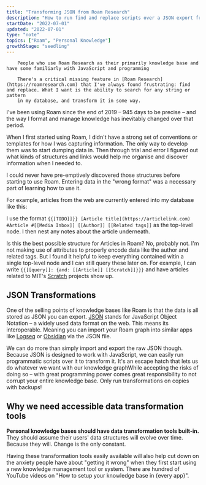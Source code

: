 ```yaml
---
title: "Transforming JSON from Roam Research"
description: "How to run find and replace scripts over a JSON export from Roam Research"
startDate: "2022-07-01"
updated: "2022-07-01"
type: "note"
topics: ["Roam", "Personal Knowledge"]
growthStage: "seedling"
---
```


<AssumedAudience >

		People who use Roam Research as their primarily knowledge base and have some familiarly with JavaScript and programming

</AssumedAudience >

<Spacer size = "small" />

<IntroParagraph >

		There's a critical missing feature in [Roam Research](https://roamresearch.com) that I've always found frustrating: find and replace. What I want is the ability to search for any string or pattern
		in my database, and transform it in some way.

</IntroParagraph >

I've been using Roam since the end of 2019 – 945 days to be precise – and the way I format and manage knowledge has inevitably changed over that period.

When I first started using Roam, I didn't have a strong set of conventions or templates for how I was capturing information. The only way to develop them was to start dumping data in. Then through trial and error I figured out what kinds of structures and links would help me organise and discover information when I needed to.

I could never have pre-emptively discovered those structures before starting to use Roam. Entering data in the "wrong format" was a necessary part of learning how to use it.

For example, articles from the web are currently entered into my database like this:

<ImageFrame
		margin = "0 auto 1rem"
		width = "600px"
		src = "https://res.cloudinary.com/dxj9qr5gj/image/upload/c_scale,f_auto,q_auto:good,w_800/v1656688074/maggieappleton.com/notes/transform-roam/roam-article-format_dufiw1.png"
		alt = ""
/>

I use the format `{{[TODO]]}} [Article title](https://articlelink.com) #Article #[[Media Inbox]] [[Author]] [[Related tags]]` as the top-level node. I then nest any notes about the article underneath.

Is this the best possible structure for Articles in Roam? No, probably not. I'm not making use of attributes to properly encode data like the author and related tags. But I found it helpful to keep everything contained witin a single top-level node and I can still query these later on. For example, I can write `{{[[query]]: {and: [[Article]] [[Scratch]]}}}` and have articles related to MIT's [Scratch](https://scratch.mit.edu/) projects show up.

## JSON Transformations

One of the selling points of knowledge bases like Roam is that the data is all stored as JSON you can export. [JSON](https://en.wikipedia.org/wiki/JSON) stands for JavaScript Object Notation – a widely used data format on the web. This means its interoperable. Meaning you can import your Roam graph into similar apps like [Logseq](https://logseq.com/) or [Obsidian](https://obsidian.md/) via the JSON file.

We can do more than simply import and export the raw JSON though. Because JSON is designed to work with JavaScript, we can easily run programmatic scripts over it to transform it. It's an escape hatch that lets us do whatever we want with our knowledge graph<Footnote idName={1}>While accepting the risks of doing so – with great programming power comes great responsibility to not corrupt your entire knowledge base. Only run transformations on copies with backups!</Footnote>

## Why we need accessible data transformation tools

**Personal knowledge bases should have data transformation tools built-in.** They should assume their users' data structures will evolve over time. Because they will. Change is the only constant.

Having these transformation tools easily available will also help cut down on the anxiety people have about "getting it wrong" when they first start using a new knowledge management tool or system. There are hundred of YouTube videos on "How to setup your knowledge base in {every app}".

